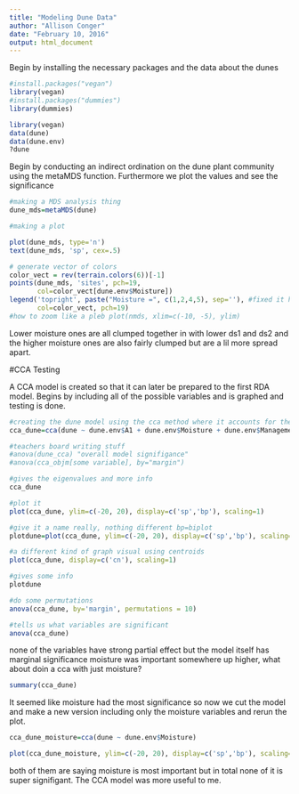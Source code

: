 ```yaml
---
title: "Modeling Dune Data"
author: "Allison Conger"
date: "February 10, 2016"
output: html_document
---
```

Begin by installing the necessary packages and the data about the dunes
```r
#install.packages("vegan")
library(vegan)
#install.packages("dummies")
library(dummies)
```
```r
library(vegan)
data(dune)
data(dune.env)
?dune
```
Begin by conducting an indirect ordination on the dune plant community using the metaMDS function. Furthermore we plot the values and see the significance
```r
#making a MDS analysis thing
dune_mds=metaMDS(dune)

#making a plot

plot(dune_mds, type='n')
text(dune_mds, 'sp', cex=.5)

# generate vector of colors 
color_vect = rev(terrain.colors(6))[-1]
points(dune_mds, 'sites', pch=19, 
       col=color_vect[dune.env$Moisture])
legend('topright', paste("Moisture =", c(1,2,4,5), sep=''), #fixed it holla originally 1:5
       col=color_vect, pch=19)
#how to zoom like a pleb plot(nmds, xlim=c(-10, -5), ylim)
```
Lower moisture ones are all clumped together in with lower ds1 and ds2 and the higher moisture ones are also fairly clumped but are a lil more spread apart. 

#CCA Testing

A CCA model is created so that it can later be prepared to the first RDA model. Begins by including all of the possible variables and is graphed and testing is done. 

```r
#creating the dune model using the cca method where it accounts for the variables a1, moisture, management, use and manure
cca_dune=cca(dune ~ dune.env$A1 + dune.env$Moisture + dune.env$Management + dune.env$Use + dune.env$Manure)

#teachers board writing stuff
#anova(dune_cca) "overall model signifigance"
#anova(cca_objm[some variable], by="margin")

#gives the eigenvalues and more info
cca_dune

#plot it
plot(cca_dune, ylim=c(-20, 20), display=c('sp','bp'), scaling=1)

#give it a name really, nothing different bp=biplot
plotdune=plot(cca_dune, ylim=c(-20, 20), display=c('sp','bp'), scaling=1)

#a different kind of graph visual using centroids
plot(cca_dune, display=c('cn'), scaling=1)

#gives some info
plotdune

#do some permutations
anova(cca_dune, by='margin', permutations = 10)

#tells us what variables are significant 
anova(cca_dune)
```

none of the variables have strong partial effect but the model itself has marginal significance moisture was important somewhere up higher, what about doin a cca with just moisture? 

```r
summary(cca_dune)
```

It seemed like moisture had the most significance so now we cut the model and make a new version including only the moisture variables and rerun the plot.

```r
cca_dune_moisture=cca(dune ~ dune.env$Moisture)

plot(cca_dune_moisture, ylim=c(-20, 20), display=c('sp','bp'), scaling=1)
```

both of them are saying moisture is most important but in total none of it is super signifigant. The CCA model was more useful to me.